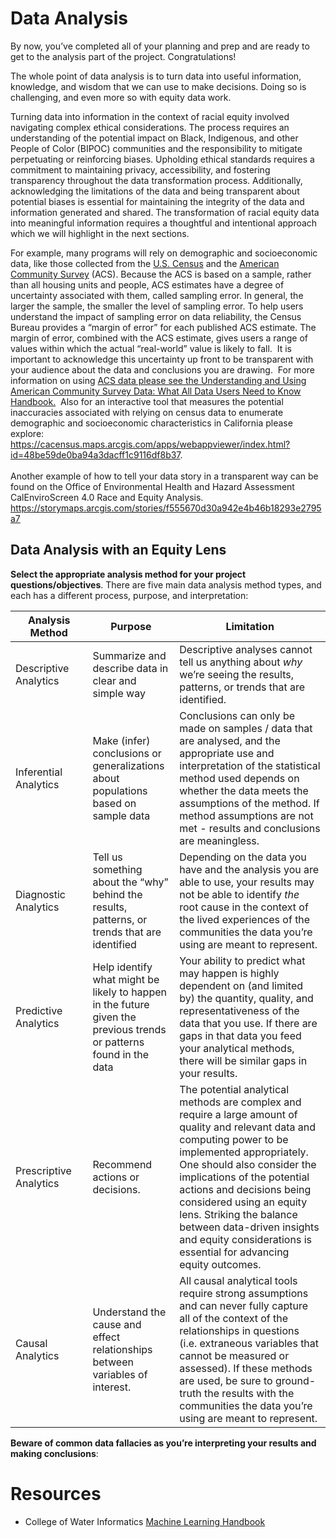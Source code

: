 # Data Analysis

By now, you've completed all of your planning and prep and are ready to get to the analysis part of the project. Congratulations!

The whole point of data analysis is to turn data into useful information, knowledge, and wisdom that we can use to make decisions. Doing so is challenging, and even more so with equity data work.

Turning data into information in the context of racial equity involved navigating complex ethical considerations. The process requires an understanding of the potential impact on Black, Indigenous, and other People of Color (BIPOC) communities and the responsibility to mitigate perpetuating or reinforcing biases. Upholding ethical standards requires a commitment to maintaining privacy, accessibility, and fostering transparency throughout the data transformation process. Additionally, acknowledging the limitations of the data and being transparent about potential biases is essential for maintaining the integrity of the data and information generated and shared. The transformation of racial equity data into meaningful information requires a thoughtful and intentional approach which we will highlight in the next sections.

For example, many programs will rely on demographic and socioeconomic data, like those collected from the [U.S. Census](https://www.census.gov/programs-surveys/decennial-census/decade/2020/2020-census-main.html) and the [American Community Survey](https://www.census.gov/programs-surveys/acs) (ACS). Because the ACS is based on a sample, rather than all housing units and people, ACS estimates have a degree of uncertainty associated with them, called sampling error. In general, the larger the sample, the smaller the level of sampling error. To help users understand the impact of sampling error on data reliability, the Census Bureau provides a “margin of error” for each published ACS estimate. The margin of error, combined with the ACS estimate, gives users a range of values within which the actual “real-world” value is likely to fall.  It is important to acknowledge this uncertainty up front to be transparent with your audience about the data and conclusions you are drawing.  For more information on using [ACS data please see the Understanding and Using American Community Survey Data: What All Data Users Need to Know Handbook.](https://www.census.gov/programs-surveys/acs/library/handbooks/general.html)  Also for an interactive tool that measures the potential inaccuracies associated with relying on census data to enumerate demographic and socioeconomic characteristics in California please explore: <https://cacensus.maps.arcgis.com/apps/webappviewer/index.html?id=48be59de0ba94a3dacff1c9116df8b37>.\
\
Another example of how to tell your data story in a transparent way can be found on the Office of Environmental Health and Hazard Assessment CalEnviroScreen 4.0 Race and Equity Analysis.  <https://storymaps.arcgis.com/stories/f555670d30a942e4b46b18293e2795a7>

## Data Analysis **with an Equity Lens**

**Select the appropriate analysis method for your project questions/objectives**. There are five main data analysis method types, and each has a different process, purpose, and interpretation:

| Analysis Method        | Purpose                                                                                                            | Limitation                                                                                                                                                                                                                                                                                                                                                                                                 |
|------------------|--------------------|-----------------------------------|
| Descriptive Analytics  | Summarize and describe data in clear and simple way                                                                | Descriptive analyses cannot tell us anything about *why* we're seeing the results, patterns, or trends that are identified.                                                                                                                                                                                                                                                                                |
| Inferential Analytics  | Make (infer) conclusions or generalizations about populations based on sample data                                 | Conclusions can only be made on samples / data that are analysed, and the appropriate use and interpretation of the statistical method used depends on whether the data meets the assumptions of the method. If method assumptions are not met - results and conclusions are meaningless.                                                                                                                  |
| Diagnostic Analytics   | Tell us something about the "why" behind the results, patterns, or trends that are identified                      | Depending on the data you have and the analysis you are able to use, your results may not be able to identify *the* root cause in the context of the lived experiences of the communities the data you're using are meant to represent.                                                                                                                                                                    |
| Predictive Analytics   | Help identify what might be likely to happen in the future given the previous trends or patterns found in the data | Your ability to predict what may happen is highly dependent on (and limited by) the quantity, quality, and representativeness of the data that you use. If there are gaps in that data you feed your analytical methods, there will be similar gaps in your results.                                                                                                                                       |
| Prescriptive Analytics | Recommend actions or decisions.                                                                                    | The potential analytical methods are complex and require a large amount of quality and relevant data and computing power to be implemented appropriately. One should also consider the implications of the potential actions and decisions being considered using an equity lens. Striking the balance between data-driven insights and equity considerations is essential for advancing equity outcomes.  |
| Causal Analytics       | Understand the cause and effect relationships between variables of interest.                                       | All causal analytical tools require strong assumptions and can never fully capture all of the context of the relationships in questions (i.e. extraneous variables that cannot be measured or assessed). If these methods are used, be sure to ground-truth the results with the communities the data you're using are meant to represent.                                                                 |

**Beware of common data fallacies as you're interpreting your results and making conclusions**:

# Resources

-   College of Water Informatics [Machine Learning Handbook](https://www.waterboards.ca.gov/resources/oima/cowi/machine_learning_handbook.html)
